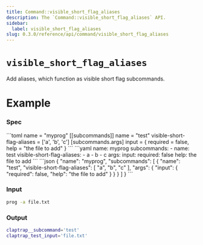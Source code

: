 ```yaml
---
title: Command::visible_short_flag_aliases
description: The `Command::visible_short_flag_aliases` API.
sidebar:
  label: visible_short_flag_aliases
slug: 0.3.0/reference/api/command/visible_short_flag_aliases
---
```



# `visible_short_flag_aliases` <LinkButton href="https://docs.rs/clap/latest/clap/struct.Command.html#method.visible_short_flag_aliases" icon="open-book" variant="minimal" />

<Badge text="since 0.1.0" size="small" />

Add aliases, which function as visible short flag subcommands.

# Example

### Spec

<Tabs syncKey="format">
  <TabItem label="TOML">
    ```toml
    name = "myprog"
    [[subcommands]]
    name = "test"
    visible-short-flag-aliases = ['a', 'b', 'c']
    [subcommands.args]
    input = { required = false, help = "the file to add" }
    ```
  </TabItem>

  <TabItem label="YAML">
    ```yaml
    name: myprog
    subcommands:
    - name: test
      visible-short-flag-aliases:
      - a
      - b
      - c
      args:
        input:
          required: false
          help: the file to add
    ```
  </TabItem>

  <TabItem label="JSON">
    ```json
    {
      "name": "myprog",
      "subcommands": [
        {
          "name": "test",
          "visible-short-flag-aliases": [
            "a",
            "b",
            "c"
          ],
          "args": {
            "input": {
              "required": false,
              "help": "the file to add"
            }
          }
        }
      ]
    }
    ```
  </TabItem>
</Tabs>

### Input

```bash
prog -a file.txt
```

### Output

```bash
claptrap__subcommand='test'
claptrap_test_input='file.txt'
```
